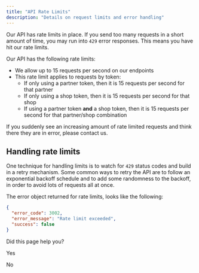 ```yaml
---
title: "API Rate Limits"
description: "Details on request limits and error handling"
---
```

Our API has rate limits in place. If you send too many requests in a short amount of time, you may run into `429` error responses. This means you have hit our rate limits.

Our API has the following rate limits:

*   We allow up to 15 requests per second on our endpoints
*   This rate limit applies to requests by token:
    *   If only using a partner token, then it is 15 requests per second for that partner
    *   If only using a shop token, then it is 15 requests per second for that shop
    *   If using a partner token **and** a shop token, then it is 15 requests per second for that partner/shop combination

If you suddenly see an increasing amount of rate limited requests and think there they are in error, please contact us.

## Handling rate limits

One technique for handling limits is to watch for `429` status codes and build in a retry mechanism. Some common ways to retry the API are to follow an exponential backoff schedule and to add some randomness to the backoff, in order to avoid lots of requests all at once.

The error object returned for rate limits, looks like the following:

```json
{
  "error_code": 3002,
  "error_message": "Rate limit exceeded",
  "success": false
}
```

Did this page help you?

Yes

No